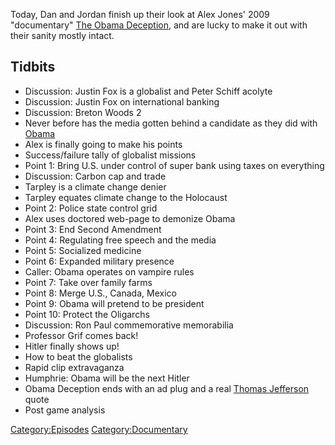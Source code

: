 {{DEFAULTSORT:
    #_EPISODE_0230E:Obama Deception, Part 5
}}{{Episode
    | title           = Obama Deception, Part 5
    | caption         = Listen to this episode on [https://knowledgefight.libsyn.com/knowledge-fight-obama-deception-part-5 Libsyn] [https://open.spotify.com/episode/1cIGPPisM19k0UvEXxNbAG Spotify], Read the [[Transcript/230E: Obama Deception, Part 5|Unofficial Transcript]]
    | episodeNumber   = 230E
    | length          = 02:15:15
    | airDate         = November 23, 2018
    | episodeType     = [[:Category:Documentary|Documentary]]
    | appearance      = [[Justin Fox]], [[Peter Schiff]], [[Webster Tarpley]], [[Ron Paul]], [[Professor Grif]], [[Hitler]], [[George Humphries]]
    | previousEpisode = [[230D: Obama Deception, Part 4]]
    | nextEpisode     = [[231: March 24, 2009]]
}}

{{Stub}}

Today, Dan and Jordan finish up their look at Alex Jones' 2009 "documentary" [[The Obama Deception]], and are lucky to make it out with their sanity mostly intact.

==Tidbits==

*Discussion: Justin Fox is a globalist and Peter Schiff acolyte
*Discussion: Justin Fox on international banking
*Discussion: Breton Woods 2
*Never before has the media gotten behind a candidate as they did with [[Barack Obama|Obama]]
*Alex is finally going to make his points
*Success/failure tally of globalist missions
*Point 1: Bring U.S. under control of super bank using taxes on everything
*Discussion: Carbon cap and trade
*Tarpley is a climate change denier
*Tarpley  equates climate change to the Holocaust
*Point 2: Police state control grid
*Alex uses doctored web-page to demonize Obama
*Point 3: End Second Amendment
*Point 4: Regulating free speech and the media
*Point 5: Socialized medicine
*Point 6: Expanded military presence
*Caller: Obama operates on vampire rules
*Point 7: Take over family farms
*Point 8: Merge U.S., Canada, Mexico
*Point 9: Obama will pretend to be president
*Point 10: Protect the Oligarchs
*Discussion: Ron Paul commemorative memorabilia
*Professor Grif comes back!
*Hitler finally shows up!
*How to beat the globalists
*Rapid clip extravaganza
*Humphrie: Obama will be the next Hitler
*Obama Deception ends with an ad plug and a real [[Thomas Jefferson]] quote
*Post game analysis

[[Category:Episodes]]
[[Category:Documentary]]
